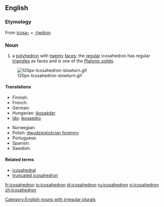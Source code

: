 {{wikipedia}}
==English==

===Etymology===
From {{etyl|el}} [[icosa-]] + [[-hedron]]

===Noun===
{{en-noun| icosahedr|a | pl2=icosahedrons}}

# {{geometry}} a [[polyhedron]] with [[twenty]] [[face]]s; the [[regular]] icosahedron has regular [[triangle]]s as faces and is one of the [[Platonic solid]]s.
[[Image:120px-Icosahedron-slowturn.gif]]

====Translations====
{{trans-top|a polyhedron}}
* Finnish: {{t-|fi|ikosaedri}}
* French: {{t+|fr|icosaèdre|m}}
* German: {{t-|de|Ikosaeder|m|n}}
* Hungarian: [[ikozaéder]]
* [[Ido]]: [[ikosaedro]]
{{trans-mid}}
* Norwegian: {{t-|no|ikosaeder|n}}
* Polish: [[dwudziestościan foremny]] {{m}}
* Portuguese: {{t+|pt|icosaedro|m}}
* Spanish: {{t|es|icosaedro|m}}
* Swedish: {{t+|sv|ikosaeder|c}}
{{trans-bottom}}

====Related terms====
* [[icosahedral]]
* [[truncated icosahedron]]

[[Category:English nouns with irregular plurals]]

[[fr:icosahedron]]
[[io:icosahedron]]
[[id:icosahedron]]
[[ru:icosahedron]]
[[vi:icosahedron]]
[[zh:icosahedron]]